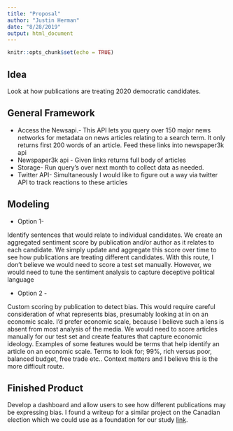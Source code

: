 ```yaml
---
title: "Proposal"
author: "Justin Herman"
date: "8/28/2019"
output: html_document
---
```


```r
knitr::opts_chunk$set(echo = TRUE)
```



## Idea

Look at how publications are treating 2020 democratic candidates.  

## General Framework 

+ Access the Newsapi.- This API lets you query over 150 major news networks for metadata on news articles relating to a search term. It only returns first 200 words of an article.  Feed  these links into newspaper3k api 
+ Newspaper3k api - Given links returns full body of articles
+ Storage-    Run query’s  over next month to collect data as needed.  
+ Twitter API- Simultaneously I would like to figure out a way via twitter API to track reactions to these articles 



## Modeling 

+ Option 1-

Identify sentences that would relate to individual candidates.  We create an aggregated sentiment score by publication and/or author as it relates to each candidate.  We simply update and aggregate this score over time to see how publications are treating different candidates.  With this route, I don't believe we would need to score a test set manually. However, we would need to tune the sentiment analysis to capture deceptive political language  

+ Option 2 -

Custom scoring by publication to detect bias.  This would require careful consideration of what represents bias, presumably looking at in on an economic scale.  I'd prefer economic scale, because I believe such a lens is absent from most analysis of the media. We would need to score articles manually for our test set and create features that capture economic ideology. Examples of some features would be terms that help identify an article on an economic scale.   Terms to look for; 99%, rich versus poor, balanced budget, free trade etc..  Context matters and I believe this is the more difficult route. 

## Finished Product

Develop a dashboard and allow users to see how different publications may be expressing bias.  I found a writeup for a similar project on the Canadian election which we could use as a foundation for our study [link](https://medium.com/sfu-big-data/developing-a-nlp-based-pr-platform-for-the-canadian-elections-d63ebed6b2f3).   
